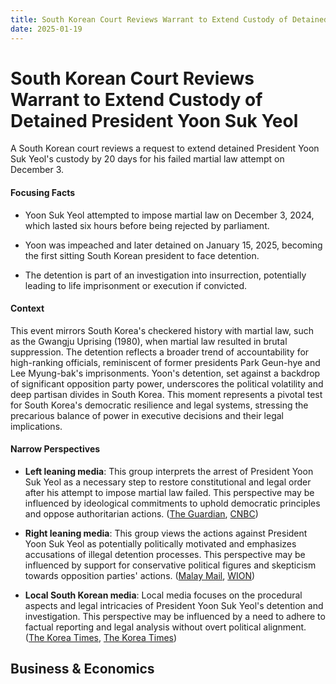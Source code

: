 ```yaml
---
title: South Korean Court Reviews Warrant to Extend Custody of Detained President Yoon Suk Yeol
date: 2025-01-19
---
```


# South Korean Court Reviews Warrant to Extend Custody of Detained President Yoon Suk Yeol

A South Korean court reviews a request to extend detained President Yoon Suk Yeol's custody by 20 days for his failed martial law attempt on December 3.

#### Focusing Facts

- Yoon Suk Yeol attempted to impose martial law on December 3, 2024, which lasted six hours before being rejected by parliament.

- Yoon was impeached and later detained on January 15, 2025, becoming the first sitting South Korean president to face detention.

- The detention is part of an investigation into insurrection, potentially leading to life imprisonment or execution if convicted.

#### Context

This event mirrors South Korea's checkered history with martial law, such as the Gwangju Uprising (1980), when martial law resulted in brutal suppression. The detention reflects a broader trend of accountability for high-ranking officials, reminiscent of former presidents Park Geun-hye and Lee Myung-bak's imprisonments. Yoon's detention, set against a backdrop of significant opposition party power, underscores the political volatility and deep partisan divides in South Korea. This moment represents a pivotal test for South Korea's democratic resilience and legal systems, stressing the precarious balance of power in executive decisions and their legal implications.

#### Narrow Perspectives

- **Left leaning media**: This group interprets the arrest of President Yoon Suk Yeol as a necessary step to restore constitutional and legal order after his attempt to impose martial law failed. This perspective may be influenced by ideological commitments to uphold democratic principles and oppose authoritarian actions. ([The Guardian](https://guardian.ng/aspire-by-zenith/south-koreas-yoon-refuses-questioning-again/), [CNBC](https://www.cnbc.com/2025/01/18/south-koreas-president-yoon-attends-court-hearing-on-extending-detention.html))

- **Right leaning media**: This group views the actions against President Yoon Suk Yeol as potentially politically motivated and emphasizes accusations of illegal detention processes. This perspective may be influenced by support for conservative political figures and skepticism towards opposition parties' actions. ([Malay Mail](https://www.malaymail.com/news/world/2025/01/17/prosecutors-seek-extended-arrest-for-impeached-south-korean-president-yoon-suk-yeol-after-refusal-to-cooperate/163642), [WION](https://www.wionews.com/world/south-korea-crisis-court-to-decide-on-extending-custody-of-impeached-president-8631681))

- **Local South Korean media**: Local media focuses on the procedural aspects and legal intricacies of President Yoon Suk Yeol's detention and investigation. This perspective may be influenced by a need to adhere to factual reporting and legal analysis without overt political alignment. ([The Korea Times](https://www.koreatimes.co.kr/www/nation/2025/01/251_390625.html), [The Korea Times](https://www.koreatimes.co.kr/www/nation/2025/01/251_390561.html))

## Business & Economics
